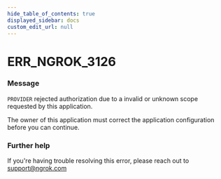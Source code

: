 ```yaml
---
hide_table_of_contents: true
displayed_sidebar: docs
custom_edit_url: null
---
```



# ERR_NGROK_3126

### Message
`PROVIDER` rejected authorization due to a invalid or unknown scope requested by this application.

The owner of this application must correct the application configuration before you can continue.

### Further help
If you're having trouble resolving this error, please reach out to [support@ngrok.com](mailto:support@ngrok.com?subject=Help%20with%20ERR_NGROK_3126)


<ErrorDetails error='err_ngrok_3126' />
